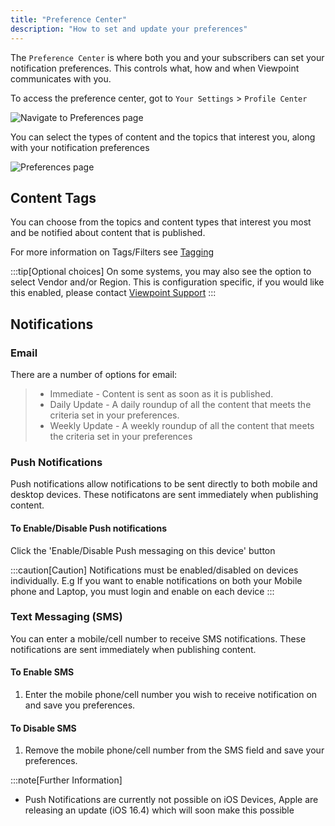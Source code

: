 ```yaml
---
title: "Preference Center"
description: "How to set and update your preferences"
---
```


The `Preference Center` is where both you and your subscribers can set your notification preferences. This controls what, how and when Viewpoint communicates with you.

To access the preference center, got to `Your Settings` > `Profile Center`

![Navigate to Preferences page](/assets/content/get-to-preferences.png)

You can select the types of content and the topics that interest you, along with your notification preferences

![Preferences page](/assets/content/preferences.png)

## Content Tags

You can choose from the topics and content types that interest you most and be notified about content that is published.

For more information on Tags/Filters see [Tagging](../content/tagging)

:::tip[Optional choices]
On some systems, you may also see the option to select Vendor and/or Region. This is configuration specific, if you would like this enabled, please contact [Viewpoint Support](mailto:support@viewpointcomms.com)
:::

## Notifications

### Email

There are a number of options for email:

>- Immediate - Content is sent as soon as it is published.
>- Daily Update - A daily roundup of all the content that meets the criteria set in your preferences.
>- Weekly Update - A weekly roundup of all the content that meets the criteria set in your preferences

### Push Notifications

Push notifications allow notifications to be sent directly to both mobile and desktop devices. These notificatons are sent immediately when publishing content.

#### To Enable/Disable Push notifications

Click the 'Enable/Disable Push messaging on this device' button

:::caution[Caution]
 Notifications must be enabled/disabled on devices individually. E.g If you want to enable notifications on both your Mobile phone and Laptop, you must login and enable on each device
:::


### Text Messaging (SMS)

You can enter a mobile/cell number to receive SMS notifications. These notifications are sent immediately when publishing content.

#### To Enable SMS

1. Enter the mobile phone/cell number you wish to receive notification on and save you preferences.

#### To Disable SMS

1. Remove the mobile phone/cell number from the SMS field and save your preferences.

:::note[Further Information]
- Push Notifications are currently not possible on iOS Devices, Apple are releasing an update (iOS 16.4) which will soon make this possible



